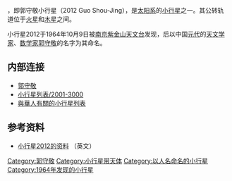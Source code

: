{{Infobox Planet | discovery=yes | physical_characteristics = yes | bgcolour=#FFFFC0 |
name=2012 Guo Shou-Jing 
| discoverer=[[南京|南京]][[紫金山天文台|紫金山天文台]]
| discovered=October 9,1964
| mp_name = 
| alt_names=1964 TE2
| mp_category=[[小行星带|小行星带]] 
| epoch=[[November_30|November 30]], 2008 ([[Julian_day|JD]] 2454800.5)
| semimajor=2.3288246AU
| perihelion=1.9118318AU 
| aphelion=2.7458174AU
| eccentricity=0.1790572
| period=1298.0864403d (3.55[[Julian_year_(astronomy)|a]])
| inclination=2.90934°
| asc_node=277.35104°
| arg_peri=36.42855°
| mean_anomaly=199.15641°
| dimensions = 
| mass = 
| density = 
| surface_grav = 
| escape_velocity = 
| sidereal_day = 
| axial_tilt = 
| pole_ecliptic_lat = 
| pole_ecliptic_lon = 
| albedo = 
| spectral_type = 
| abs_magnitude = 13.2
}}
'''{{BASEPAGENAME}}'''，即郭守敬小行星（2012 Guo Shou-Jing），是[[太阳系|太阳系]]的[[小行星|小行星]]之一。其公转轨道位于[[火星|火星]]和[[木星|木星]]之间。

小行星2012于1964年10月9日被[[南京|南京]][[紫金山天文台|紫金山天文台]]发现，后以中国[[元代|元代]]的[[天文学家|天文学家]]、[[数学家|数学家]][[郭守敬|郭守敬]]的名字为其命名。

== 内部连接 ==
* [[郭守敬|郭守敬]]
* [[小行星列表/2001-3000|小行星列表/2001-3000]]
* [[與華人有關的小行星列表|與華人有關的小行星列表]]

== 参考资料 ==
* [http://ssd.jpl.nasa.gov/sbdb.cgi?sstr=2012+Guo+Shou-Jing 小行星2012的资料] （英文）

{{Minor Planet Number|[[小行星2011|2011 Veteraniya]]|[[小行星2013|2013 Tucapel]]}}
{{小天體}}
{{beltasteroid-stub}}
[[Category:郭守敬|Category:郭守敬]]
[[Category:小行星带天体|Category:小行星带天体]]
[[Category:以人名命名的小行星|Category:以人名命名的小行星]]
[[Category:1964年发现的小行星|Category:1964年发现的小行星]]